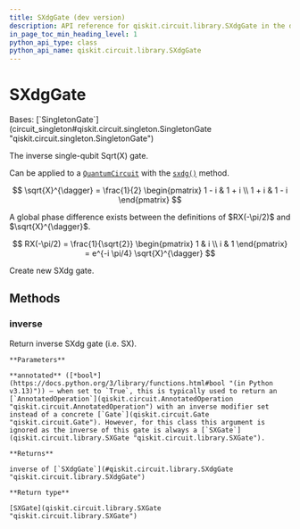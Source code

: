 ```yaml
---
title: SXdgGate (dev version)
description: API reference for qiskit.circuit.library.SXdgGate in the dev version of qiskit
in_page_toc_min_heading_level: 1
python_api_type: class
python_api_name: qiskit.circuit.library.SXdgGate
---
```


# SXdgGate

<Class id="qiskit.circuit.library.SXdgGate" isDedicatedPage={true} github="https://github.com/Qiskit/qiskit/tree/stable/1.3/qiskit/circuit/library/standard_gates/sx.py#L143-L211" signature="qiskit.circuit.library.SXdgGate(*args, _force_mutable=False, **kwargs)" modifiers="class">
  Bases: [`SingletonGate`](circuit_singleton#qiskit.circuit.singleton.SingletonGate "qiskit.circuit.singleton.SingletonGate")

  The inverse single-qubit Sqrt(X) gate.

  Can be applied to a [`QuantumCircuit`](qiskit.circuit.QuantumCircuit "qiskit.circuit.QuantumCircuit") with the [`sxdg()`](qiskit.circuit.QuantumCircuit#sxdg "qiskit.circuit.QuantumCircuit.sxdg") method.

$$
\sqrt{X}^{\dagger} = \frac{1}{2} \begin{pmatrix}
1 - i & 1 + i \\
1 + i & 1 - i
\end{pmatrix}
$$

  <Admonition title="Note" type="note">
    A global phase difference exists between the definitions of $RX(-\pi/2)$ and $\sqrt{X}^{\dagger}$.

$$
RX(-\pi/2) = \frac{1}{\sqrt{2}} \begin{pmatrix}
1 & i \\
i & 1
\end{pmatrix}
= e^{-i \pi/4} \sqrt{X}^{\dagger}
$$
  </Admonition>

  Create new SXdg gate.

  ## Methods

  ### inverse

  <Function id="qiskit.circuit.library.SXdgGate.inverse" github="https://github.com/Qiskit/qiskit/tree/stable/1.3/qiskit/circuit/library/standard_gates/sx.py#L196-L208" signature="inverse(annotated=False)">
    Return inverse SXdg gate (i.e. SX).

    **Parameters**

    **annotated** ([*bool*](https://docs.python.org/3/library/functions.html#bool "(in Python v3.13)")) – when set to `True`, this is typically used to return an [`AnnotatedOperation`](qiskit.circuit.AnnotatedOperation "qiskit.circuit.AnnotatedOperation") with an inverse modifier set instead of a concrete [`Gate`](qiskit.circuit.Gate "qiskit.circuit.Gate"). However, for this class this argument is ignored as the inverse of this gate is always a [`SXGate`](qiskit.circuit.library.SXGate "qiskit.circuit.library.SXGate").

    **Returns**

    inverse of [`SXdgGate`](#qiskit.circuit.library.SXdgGate "qiskit.circuit.library.SXdgGate")

    **Return type**

    [SXGate](qiskit.circuit.library.SXGate "qiskit.circuit.library.SXGate")
  </Function>
</Class>


